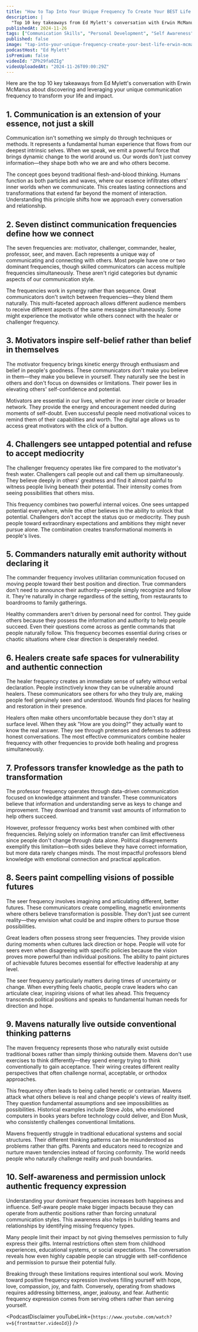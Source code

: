 ```yaml
---
title: "How to Tap Into Your Unique Frequency To Create Your BEST Life Feat. Erwin McManus"
description: |
  "Top 10 key takeaways from Ed Mylett's conversation with Erwin McManus about discovering and leveraging your unique communication frequency to transform your life and impact."
publishedAt: 2024-11-26
tags: ["Communication Skills", "Personal Development", "Self Awareness"]
published: false
image: "tap-into-your-unique-frequency-create-your-best-life-erwin-mcmanus.jpg"
podcastHost: "Ed Mylett"
isPremium: false
videoId: "ZPh29fa0ZIg"
videoUploadedAt: "2024-11-26T09:00:29Z"
---
```



<PodcastSummaryPageLayout frontmatter={frontmatter}>
Here are the top 10 key takeaways from Ed Mylett's conversation with Erwin McManus about discovering and leveraging your unique communication frequency to transform your life and impact.

## 1. Communication is an extension of your essence, not just a skill

Communication isn't something we simply do through techniques or methods. It represents a fundamental human experience that flows from our deepest intrinsic selves. When we speak, we emit a powerful force that brings dynamic change to the world around us. Our words don't just convey information—they shape both who we are and who others become.

The concept goes beyond traditional flesh-and-blood thinking. Humans function as both particles and waves, where our essence infiltrates others' inner worlds when we communicate. This creates lasting connections and transformations that extend far beyond the moment of interaction. Understanding this principle shifts how we approach every conversation and relationship.

## 2. Seven distinct communication frequencies define how we connect

The seven frequencies are: motivator, challenger, commander, healer, professor, seer, and maven. Each represents a unique way of communicating and connecting with others. Most people have one or two dominant frequencies, though skilled communicators can access multiple frequencies simultaneously. These aren't rigid categories but dynamic aspects of our communication style.

The frequencies work in synergy rather than sequence. Great communicators don't switch between frequencies—they blend them naturally. This multi-faceted approach allows different audience members to receive different aspects of the same message simultaneously. Some might experience the motivator while others connect with the healer or challenger frequency.

## 3. Motivators inspire self-belief rather than belief in themselves

The motivator frequency brings kinetic energy through enthusiasm and belief in people's goodness. These communicators don't make you believe in them—they make you believe in yourself. They naturally see the best in others and don't focus on downsides or limitations. Their power lies in elevating others' self-confidence and potential.

Motivators are essential in our lives, whether in our inner circle or broader network. They provide the energy and encouragement needed during moments of self-doubt. Even successful people need motivational voices to remind them of their capabilities and worth. The digital age allows us to access great motivators with the click of a button.

## 4. Challengers see untapped potential and refuse to accept mediocrity

The challenger frequency operates like fire compared to the motivator's fresh water. Challengers call people out and call them up simultaneously. They believe deeply in others' greatness and find it almost painful to witness people living beneath their potential. Their intensity comes from seeing possibilities that others miss.

This frequency combines two powerful internal voices. One sees untapped potential everywhere, while the other believes in the ability to unlock that potential. Challengers don't accept the status quo or mediocrity. They push people toward extraordinary expectations and ambitions they might never pursue alone. The combination creates transformational moments in people's lives.

## 5. Commanders naturally emit authority without declaring it

The commander frequency involves utilitarian communication focused on moving people toward their best position and direction. True commanders don't need to announce their authority—people simply recognize and follow it. They're naturally in charge regardless of the setting, from restaurants to boardrooms to family gatherings.

Healthy commanders aren't driven by personal need for control. They guide others because they possess the information and authority to help people succeed. Even their questions come across as gentle commands that people naturally follow. This frequency becomes essential during crises or chaotic situations where clear direction is desperately needed.

## 6. Healers create safe spaces for vulnerability and authentic connection

The healer frequency creates an immediate sense of safety without verbal declaration. People instinctively know they can be vulnerable around healers. These communicators see others for who they truly are, making people feel genuinely seen and understood. Wounds find places for healing and restoration in their presence.

Healers often make others uncomfortable because they don't stay at surface level. When they ask "How are you doing?" they actually want to know the real answer. They see through pretenses and defenses to address honest conversations. The most effective communicators combine healer frequency with other frequencies to provide both healing and progress simultaneously.

## 7. Professors transfer knowledge as the path to transformation

The professor frequency operates through data-driven communication focused on knowledge attainment and transfer. These communicators believe that information and understanding serve as keys to change and improvement. They download and transmit vast amounts of information to help others succeed.

However, professor frequency works best when combined with other frequencies. Relying solely on information transfer can limit effectiveness since people don't change through data alone. Political disagreements exemplify this limitation—both sides believe they have correct information, but more data rarely changes minds. The most impactful professors blend knowledge with emotional connection and practical application.

## 8. Seers paint compelling visions of possible futures

The seer frequency involves imagining and articulating different, better futures. These communicators create compelling, magnetic environments where others believe transformation is possible. They don't just see current reality—they envision what could be and inspire others to pursue those possibilities.

Great leaders often possess strong seer frequencies. They provide vision during moments when cultures lack direction or hope. People will vote for seers even when disagreeing with specific policies because the vision proves more powerful than individual positions. The ability to paint pictures of achievable futures becomes essential for effective leadership at any level.

The seer frequency particularly matters during times of uncertainty or change. When everything feels chaotic, people crave leaders who can articulate clear, inspiring visions of what lies ahead. This frequency transcends political positions and speaks to fundamental human needs for direction and hope.

## 9. Mavens naturally live outside conventional thinking patterns

The maven frequency represents those who naturally exist outside traditional boxes rather than simply thinking outside them. Mavens don't use exercises to think differently—they spend energy trying to think conventionally to gain acceptance. Their wiring creates different reality perspectives that often challenge normal, acceptable, or orthodox approaches.

This frequency often leads to being called heretic or contrarian. Mavens attack what others believe is real and change people's views of reality itself. They question fundamental assumptions and see impossibilities as possibilities. Historical examples include Steve Jobs, who envisioned computers in books years before technology could deliver, and Elon Musk, who consistently challenges conventional limitations.

Mavens frequently struggle in traditional educational systems and social structures. Their different thinking patterns can be misunderstood as problems rather than gifts. Parents and educators need to recognize and nurture maven tendencies instead of forcing conformity. The world needs people who naturally challenge reality and push boundaries.

## 10. Self-awareness and permission unlock authentic frequency expression

Understanding your dominant frequencies increases both happiness and influence. Self-aware people make bigger impacts because they can operate from authentic positions rather than forcing unnatural communication styles. This awareness also helps in building teams and relationships by identifying missing frequency types.

Many people limit their impact by not giving themselves permission to fully express their gifts. Internal restrictions often stem from childhood experiences, educational systems, or social expectations. The conversation reveals how even highly capable people can struggle with self-confidence and permission to pursue their potential fully.

Breaking through these limitations requires intentional soul work. Moving toward positive frequency expression involves filling yourself with hope, love, compassion, joy, and faith. Conversely, operating from shadows requires addressing bitterness, anger, jealousy, and fear. Authentic frequency expression comes from serving others rather than serving yourself.

<PodcastDisclaimer
  youTubeLink={`https://www.youtube.com/watch?v=${frontmatter.videoId}`}
/>

</PodcastSummaryPageLayout>
